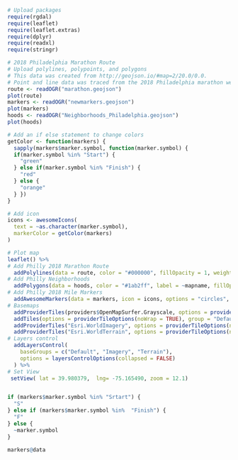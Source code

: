 

```r
# Upload packages
require(rgdal)
require(leaflet)
require(leaflet.extras)
require(dplyr)
require(readxl)
require(stringr)

```

```r
# 2018 Philadelphia Marathon Route
# Upload polylines, polypoints, and polygons
# This data was created from http://geojson.io/#map=2/20.0/0.0. 
# Point and line data was traced from the 2018 Philadelphia marathon website, https://philadelphiamarathon.phila.gov/#/
route <- readOGR("marathon.geojson")
plot(route)
markers <- readOGR("newmarkers.geojson")
plot(markers)
hoods <- readOGR("Neighborhoods_Philadelphia.geojson")
plot(hoods)

```

```r
# Add an if else statement to change colors
getColor <- function(markers) {
  sapply(markers$marker.symbol, function(marker.symbol) {
  if(marker.symbol %in% "Start") {
    "green"
  } else if(marker.symbol %in% "Finish") {
    "red"
  } else {
    "orange"
  } })
}

# Add icon
icons <- awesomeIcons(
  text = ~as.character(marker.symbol),
  markerColor = getColor(markers)
)
```


```r
# Plot map 
leaflet() %>%
# Add Philly 2018 Marathon Route
  addPolylines(data = route, color = "#000000", fillOpacity = 1, weight = 10) %>%
# Add Philly Neighborhoods
  addPolygons(data = hoods, color = "#1ab2ff", label = ~mapname, fillOpacity = 0.00, weight = 3, highlightOptions = highlightOptions(color = "red", bringToFront = TRUE)) %>%
# Add Philly 2018 Mile Markers
  addAwesomeMarkers(data = markers, icon = icons, options = "circles", label = ~as.character(marker.symbol)) %>%
# Basemaps
  addProviderTiles(providers$OpenMapSurfer.Grayscale, options = providerTileOptions(noWrap = TRUE)) %>%
  addTiles(options = providerTileOptions(noWrap = TRUE), group = "Default") %>%
  addProviderTiles("Esri.WorldImagery", options = providerTileOptions(noWrap = TRUE), group = "Imagery") %>%
  addProviderTiles("Esri.WorldTerrain", options = providerTileOptions(noWrap = TRUE), group = "Terrain") %>%
# Layers control
  addLayersControl(
    baseGroups = c("Default", "Imagery", "Terrain"),
    options = layersControlOptions(collapsed = FALSE)
  ) %>%
# Set View
 setView( lat = 39.980379,  lng= -75.165490, zoom = 12.1)



```

```r


if (markers$marker.symbol %in% "Srtart") {
  "S"
} else if (markers$marker.symbol %in%  "Finish") {
  "F"
} else {
  ~marker.symbol
}

markers@data

```

